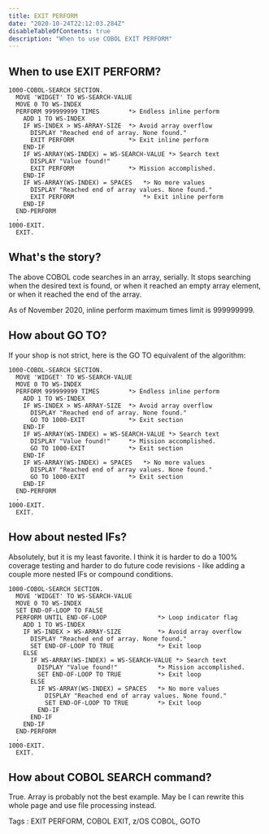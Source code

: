 ```yaml
---
title: EXIT PERFORM
date: "2020-10-24T22:12:03.284Z"
disableTableOfContents: true
description: "When to use COBOL EXIT PERFORM"
---
```


## When to use EXIT PERFORM?

    1000-COBOL-SEARCH SECTION.
      MOVE 'WIDGET' TO WS-SEARCH-VALUE  
      MOVE 0 TO WS-INDEX  
      PERFORM 999999999 TIMES        *> Endless inline perform
        ADD 1 TO WS-INDEX  
        IF WS-INDEX > WS-ARRAY-SIZE  *> Avoid array overflow  
          DISPLAY "Reached end of array. None found."  
          EXIT PERFORM               *> Exit inline perform  
        END-IF  
        IF WS-ARRAY(WS-INDEX) = WS-SEARCH-VALUE *> Search text  
          DISPLAY "Value found!"  
          EXIT PERFORM               *> Mission accomplished.
        END-IF  
        IF WS-ARRAY(WS-INDEX) = SPACES   *> No more values  
          DISPLAY "Reached end of array values. None found."  
          EXIT PERFORM                   *> Exit inline perform  
        END-IF  
      END-PERFORM
      .
    1000-EXIT.
      EXIT.  


## What's the story?

The above COBOL code searches in an array, serially.  It stops 
searching when the desired text is found, or when it reached an
empty array element, or when it reached the end of the array.

As of November 2020, inline perform maximum times limit is 999999999.


## How about GO TO?
If your shop is not strict, here is the GO TO equivalent of the algorithm:

    1000-COBOL-SEARCH SECTION.
      MOVE 'WIDGET' TO WS-SEARCH-VALUE  
      MOVE 0 TO WS-INDEX  
      PERFORM 999999999 TIMES        *> Endless inline perform
        ADD 1 TO WS-INDEX  
        IF WS-INDEX > WS-ARRAY-SIZE  *> Avoid array overflow  
          DISPLAY "Reached end of array. None found."  
          GO TO 1000-EXIT            *> Exit section
        END-IF  
        IF WS-ARRAY(WS-INDEX) = WS-SEARCH-VALUE *> Search text  
          DISPLAY "Value found!"     *> Mission accomplished.
          GO TO 1000-EXIT            *> Exit section
        END-IF  
        IF WS-ARRAY(WS-INDEX) = SPACES   *> No more values  
          DISPLAY "Reached end of array values. None found."  
          GO TO 1000-EXIT            *> Exit section  
        END-IF  
      END-PERFORM  
      .
    1000-EXIT.
      EXIT.  



## How about nested IFs?
Absolutely, but it is my least favorite.  I think it is harder
to do a 100% coverage testing and harder to do future code 
revisions - like adding a couple more nested IFs or compound conditions.

    1000-COBOL-SEARCH SECTION.
      MOVE 'WIDGET' TO WS-SEARCH-VALUE  
      MOVE 0 TO WS-INDEX  
      SET END-OF-LOOP TO FALSE
      PERFORM UNTIL END-OF-LOOP              *> Loop indicator flag
        ADD 1 TO WS-INDEX  
        IF WS-INDEX > WS-ARRAY-SIZE          *> Avoid array overflow  
          DISPLAY "Reached end of array. None found."  
          SET END-OF-LOOP TO TRUE            *> Exit loop
        ELSE  
          IF WS-ARRAY(WS-INDEX) = WS-SEARCH-VALUE *> Search text  
            DISPLAY "Value found!"           *> Mission accomplished.
            SET END-OF-LOOP TO TRUE          *> Exit loop
          ELSE  
            IF WS-ARRAY(WS-INDEX) = SPACES   *> No more values  
              DISPLAY "Reached end of array values. None found."  
              SET END-OF-LOOP TO TRUE        *> Exit loop
            END-IF
          END-IF
        END-IF
      END-PERFORM  
      .
    1000-EXIT.
      EXIT.  

## How about COBOL SEARCH command?
True.  Array is probably not the best example.  May be I can rewrite 
this whole page and use file processing instead.


Tags : EXIT PERFORM, COBOL EXIT, z/OS COBOL, GOTO